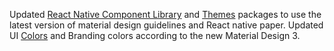 Updated [React Native Component Library](https://www.npmjs.com/package/@brightlayer-ui/react-native-components) and [Themes](https://www.npmjs.com/package/@brightlayer-ui/react-native-themes) packages to use the latest version of material design guidelines and React native paper.
Updated UI [Colors](https://www.npmjs.com/package/@brightlayer-ui/colors) and Branding colors according to the new Material Design 3.
